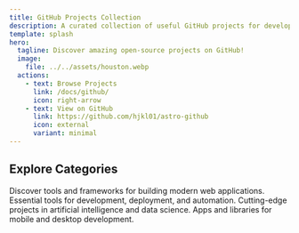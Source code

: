 ```yaml
---
title: GitHub Projects Collection
description: A curated collection of useful GitHub projects for developers.
template: splash
hero:
  tagline: Discover amazing open-source projects on GitHub!
  image:
    file: ../../assets/houston.webp
  actions:
    - text: Browse Projects
      link: /docs/github/
      icon: right-arrow
    - text: View on GitHub
      link: https://github.com/hjkl01/astro-github
      icon: external
      variant: minimal
---
```



## Explore Categories

<CardGrid stagger>
	<Card title="Web Development" icon="rocket">
		Discover tools and frameworks for building modern web applications.
	</Card>
	<Card title="DevOps & Tools" icon="setting">
		Essential tools for development, deployment, and automation.
	</Card>
	<Card title="AI & Machine Learning" icon="brain">
		Cutting-edge projects in artificial intelligence and data science.
	</Card>
	<Card title="Mobile & Desktop" icon="devices">
		Apps and libraries for mobile and desktop development.
	</Card>
</CardGrid>
